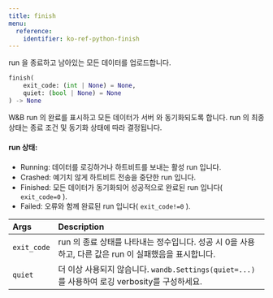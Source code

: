 ```yaml
---
title: finish
menu:
  reference:
    identifier: ko-ref-python-finish
---
```


<Card title="View the source code" href="https://www.github.com/wandb/wandb/tree/637bddf198525810add5804059001b1b319d6ad1/wandb/sdk/wandb_run.py#L4109-L4130" icon="github"/>

run 을 종료하고 남아있는 모든 데이터를 업로드합니다.

```python
finish(
    exit_code: (int | None) = None,
    quiet: (bool | None) = None
) -> None
```

W&B run 의 완료를 표시하고 모든 데이터가 서버 와 동기화되도록 합니다. run 의 최종 상태는 종료 조건 및 동기화 상태에 따라 결정됩니다.

#### run 상태:

- Running: 데이터를 로깅하거나 하트비트를 보내는 활성 run 입니다.
- Crashed: 예기치 않게 하트비트 전송을 중단한 run 입니다.
- Finished: 모든 데이터가 동기화되어 성공적으로 완료된 run 입니다( `exit_code=0` ).
- Failed: 오류와 함께 완료된 run 입니다( `exit_code!=0` ).

| Args | Description |
| :--- | :--- |
|  `exit_code` | run 의 종료 상태를 나타내는 정수입니다. 성공 시 0을 사용하고, 다른 값은 run 이 실패했음을 표시합니다. |
|  `quiet` | 더 이상 사용되지 않습니다. `wandb.Settings(quiet=...)` 를 사용하여 로깅 verbosity를 구성하세요. |
